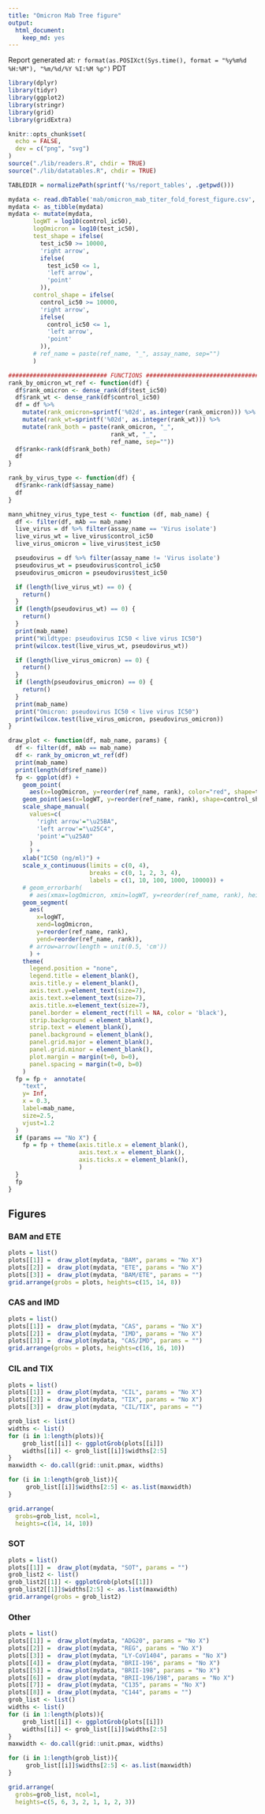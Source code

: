 ```yaml
---
title: "Omicron Mab Tree figure"
output:
  html_document:
    keep_md: yes
---
```


Report generated at: `r format(as.POSIXct(Sys.time(), format = "%y%m%d %H:%M"), "%m/%d/%Y %I:%M %p")` PDT


```r
library(dplyr)
library(tidyr)
library(ggplot2)
library(stringr)
library(grid)
library(gridExtra)

knitr::opts_chunk$set(
  echo = FALSE,
  dev = c("png", "svg")
)
source("./lib/readers.R", chdir = TRUE)
source("./lib/datatables.R", chdir = TRUE)

TABLEDIR = normalizePath(sprintf('%s/report_tables', .getpwd()))
```

```r
mydata <- read.dbTable('mab/omicron_mab_titer_fold_forest_figure.csv', tables_dir=TABLEDIR)
mydata <- as_tibble(mydata)
mydata <- mutate(mydata,
       logWT = log10(control_ic50),
       logOmicron = log10(test_ic50),
       test_shape = ifelse(
         test_ic50 >= 10000,
         'right arrow',
         ifelse(
           test_ic50 <= 1,
           'left arrow',
           'point'
         )),
       control_shape = ifelse(
         control_ic50 >= 10000,
         'right arrow',
         ifelse(
           control_ic50 <= 1,
           'left arrow',
           'point'
         )),
       # ref_name = paste(ref_name, "_", assay_name, sep="")
       )

############################ FUNCTIONS ##############################################
rank_by_omicron_wt_ref <- function(df) {
  df$rank_omicron <- dense_rank(df$test_ic50)
  df$rank_wt <- dense_rank(df$control_ic50)
  df = df %>%
    mutate(rank_omicron=sprintf('%02d', as.integer(rank_omicron))) %>%
    mutate(rank_wt=sprintf('%02d', as.integer(rank_wt))) %>%
    mutate(rank_both = paste(rank_omicron, "_",
                             rank_wt, "_",
                             ref_name, sep=""))
  df$rank<-rank(df$rank_both)
  df
}

rank_by_virus_type <- function(df) {
  df$rank<-rank(df$assay_name)
  df
}

mann_whitney_virus_type_test <- function (df, mab_name) {
  df <- filter(df, mAb == mab_name)
  live_virus = df %>% filter(assay_name == 'Virus isolate')
  live_virus_wt = live_virus$control_ic50
  live_virus_omicron = live_virus$test_ic50

  pseudovirus = df %>% filter(assay_name != 'Virus isolate')
  pseudovirus_wt = pseudovirus$control_ic50
  pseudovirus_omicron = pseudovirus$test_ic50

  if (length(live_virus_wt) == 0) {
    return()
  }
  if (length(pseudovirus_wt) == 0) {
    return()
  }
  print(mab_name)
  print("Wildtype: pseudovirus IC50 < live virus IC50")
  print(wilcox.test(live_virus_wt, pseudovirus_wt))

  if (length(live_virus_omicron) == 0) {
    return()
  }
  if (length(pseudovirus_omicron) == 0) {
    return()
  }
  print(mab_name)
  print("Omicron: pseudovirus IC50 < live virus IC50")
  print(wilcox.test(live_virus_omicron, pseudovirus_omicron))
}

draw_plot <- function(df, mab_name, params) {
  df <- filter(df, mAb == mab_name)
  df <- rank_by_omicron_wt_ref(df)
  print(mab_name)
  print(length(df$ref_name))
  fp <- ggplot(df) +
    geom_point(
      aes(x=logOmicron, y=reorder(ref_name, rank), color="red", shape=test_shape)) +
    geom_point(aes(x=logWT, y=reorder(ref_name, rank), shape=control_shape)) +
    scale_shape_manual(
      values=c(
        'right arrow'="\u25BA",
        'left arrow'="\u25C4",
        'point'="\u25A0"
      )
      ) +
    xlab("IC50 (ng/ml)") +
    scale_x_continuous(limits = c(0, 4),
                       breaks = c(0, 1, 2, 3, 4),
                       labels = c(1, 10, 100, 1000, 10000)) +
    # geom_errorbarh(
      # aes(xmax=logOmicron, xmin=logWT, y=reorder(ref_name, rank), height = 0)) +
    geom_segment(
      aes(
        x=logWT, 
        xend=logOmicron, 
        y=reorder(ref_name, rank), 
        yend=reorder(ref_name, rank)), 
      # arrow=arrow(length = unit(0.5, 'cm'))
      ) +
    theme(
      legend.position = "none",
      legend.title = element_blank(),
      axis.title.y = element_blank(),
      axis.text.y=element_text(size=7),
      axis.text.x=element_text(size=7),
      axis.title.x=element_text(size=7),
      panel.border = element_rect(fill = NA, color = 'black'),
      strip.background = element_blank(),
      strip.text = element_blank(),
      panel.background = element_blank(),
      panel.grid.major = element_blank(),
      panel.grid.minor = element_blank(),
      plot.margin = margin(t=0, b=0),
      panel.spacing = margin(t=0, b=0)
    )
  fp = fp +  annotate(
    "text",
    y= Inf,
    x = 0.3,
    label=mab_name,
    size=2.5,
    vjust=1.2
  )
  if (params == "No X") {
    fp = fp + theme(axis.title.x = element_blank(),
                    axis.text.x = element_blank(),
                    axis.ticks.x = element_blank(),
                    )
  }
  fp
}


```

## Figures {.tabset}

### BAM and ETE
```r

plots = list()
plots[[1]] =  draw_plot(mydata, "BAM", params = "No X")
plots[[2]] =  draw_plot(mydata, "ETE", params = "No X")
plots[[3]] =  draw_plot(mydata, "BAM/ETE", params = "")
grid.arrange(grobs = plots, heights=c(15, 14, 8))
```

### CAS and IMD
```r

plots = list()
plots[[1]] =  draw_plot(mydata, "CAS", params = "No X")
plots[[2]] =  draw_plot(mydata, "IMD", params = "No X")
plots[[3]] =  draw_plot(mydata, "CAS/IMD", params = "")
grid.arrange(grobs = plots, heights=c(16, 16, 10))
```

### CIL and TIX
```r

plots = list()
plots[[1]] =  draw_plot(mydata, "CIL", params = "No X")
plots[[2]] =  draw_plot(mydata, "TIX", params = "No X")
plots[[3]] =  draw_plot(mydata, "CIL/TIX", params = "")

grob_list <- list()
widths <- list()
for (i in 1:length(plots)){
    grob_list[[i]] <- ggplotGrob(plots[[i]])
    widths[[i]] <- grob_list[[i]]$widths[2:5]
}
maxwidth <- do.call(grid::unit.pmax, widths)

for (i in 1:length(grob_list)){
     grob_list[[i]]$widths[2:5] <- as.list(maxwidth)
}

grid.arrange(
  grobs=grob_list, ncol=1,
  heights=c(14, 14, 10))
```

### SOT
```r

plots = list()
plots[[1]] =  draw_plot(mydata, "SOT", params = "")
grob_list2 <- list()
grob_list2[[1]] <- ggplotGrob(plots[[1]])
grob_list2[[1]]$widths[2:5] <- as.list(maxwidth)
grid.arrange(grobs = grob_list2)
```

### Other
```r

plots = list()
plots[[1]] =  draw_plot(mydata, "ADG20", params = "No X")
plots[[2]] =  draw_plot(mydata, "REG", params = "No X")
plots[[3]] =  draw_plot(mydata, "LY-CoV1404", params = "No X")
plots[[4]] =  draw_plot(mydata, "BRII-196", params = "No X")
plots[[5]] =  draw_plot(mydata, "BRII-198", params = "No X")
plots[[6]] =  draw_plot(mydata, "BRII-196/198", params = "No X")
plots[[7]] =  draw_plot(mydata, "C135", params = "No X")
plots[[8]] =  draw_plot(mydata, "C144", params = "")
grob_list <- list()
widths <- list()
for (i in 1:length(plots)){
    grob_list[[i]] <- ggplotGrob(plots[[i]])
    widths[[i]] <- grob_list[[i]]$widths[2:5]
}
maxwidth <- do.call(grid::unit.pmax, widths)

for (i in 1:length(grob_list)){
     grob_list[[i]]$widths[2:5] <- as.list(maxwidth)
}

grid.arrange(
  grobs=grob_list, ncol=1,
  heights=c(5, 6, 3, 2, 1, 1, 2, 3))
```
